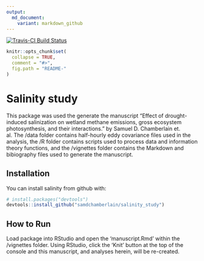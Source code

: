 ```yaml
---
output:
  md_document:
    variant: markdown_github
---
```


<!-- README.md is generated from README.Rmd. Please edit that file -->

[![Travis-CI Build Status](https://travis-ci.org/samdchamberlain/salinity_study.svg?branch=master)](https://travis-ci.org/samdchamberlain/salinity_study)

```r
knitr::opts_chunk$set(
  collapse = TRUE,
  comment = "#>",
  fig.path = "README-"
)
```

# Salinity study

This package was used the generate the manuscript "Effect of drought-induced salinization on wetland methane emissions, gross
  ecosystem photosynthesis, and their interactions." by Samuel D. Chamberlain et. al. The /data folder contains half-hourly eddy covariance files used in the analysis, the /R folder contains scripts used to process data and information theory functions, and the /vignettes folder contains the Markdown and bibiography files used to generate the manuscript.

## Installation

You can install salinity from github with:

```r
# install.packages("devtools")
devtools::install_github("samdchamberlain/salinity_study")
```

## How to Run
Load package into RStudio and open the 'manuscript.Rmd' within the /vignettes folder. Using RStudio, click the 'Knit' button at the top of the console and this manuscript, and analyses herein, will be re-created.
